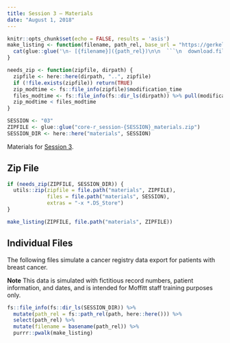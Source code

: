 ```yaml
---
title: Session 3 — Materials
date: "August 1, 2018"
---
```


```r
knitr::opts_chunk$set(echo = FALSE, results = 'asis')
make_listing <- function(filename, path_rel, base_url = "https://gerkelab.github.io/core-r-course") {
  cat(glue::glue('\n- [{filename}]({path_rel})\n\n  ```\n  download.file("{file.path(base_url, path_rel)}", "{filename}")\n  ```\n\n'))
}

needs_zip <- function(zipfile, dirpath) {
  zipfile <- here::here(dirpath, "..", zipfile)
  if (!file.exists(zipfile)) return(TRUE)
  zip_modtime <- fs::file_info(zipfile)$modification_time
  files_modtime <- fs::file_info(fs::dir_ls(dirpath)) %>% pull(modification_time) %>% max()
  zip_modtime < files_modtime
}

SESSION <- "03"
ZIPFILE <- glue::glue("core-r_session-{SESSION}_materials.zip")
SESSION_DIR <- here::here("materials", SESSION)
```

Materials for [Session 3](session_03.html).

## Zip File

```r
if (needs_zip(ZIPFILE, SESSION_DIR)) {
  utils::zip(zipfile = file.path("materials", ZIPFILE), 
             files = file.path("materials", SESSION),
             extras = "-x *.DS_Store")
}

make_listing(ZIPFILE, file.path("materials", ZIPFILE))
```

## Individual Files

The following files simulate a cancer registry data export for patients with breast cancer.

:::{.bs-callout .bs-callout-warning}
**Note** This data is simulated with fictitious record numbers, patient information, and dates, and is intended for Moffitt staff training purposes only.
:::

```r
fs::file_info(fs::dir_ls(SESSION_DIR)) %>% 
  mutate(path_rel = fs::path_rel(path, here::here())) %>% 
  select(path_rel) %>% 
  mutate(filename = basename(path_rel)) %>% 
  purrr::pwalk(make_listing)
```
